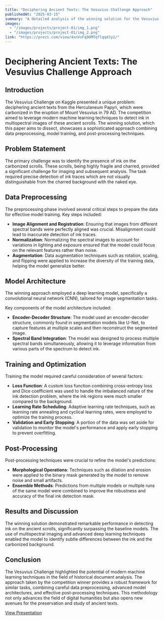 ```yaml
---
title: "Deciphering Ancient Texts: The Vesuvius Challenge Approach"
publishedAt: "2025-03-15"
summary: "A detailed analysis of the winning solution for the Vesuvius Challenge on Kaggle, focusing on data preprocessing, model architecture, and post-processing techniques used to decipher ancient texts from the Herculaneum Papyri."
images:
  - "/images/projects/project-01/img_1.png"
  - "/images/projects/project-01/img_2.png"
link: "https://prezi.com/view/4xnVsFq9OMTqflqqdJy2/"
---
```


# Deciphering Ancient Texts: The Vesuvius Challenge Approach

## Introduction
The Vesuvius Challenge on Kaggle presented a unique problem: deciphering ancient texts from the Herculaneum Papyri, which were carbonized in the eruption of Mount Vesuvius in 79 AD. The competition aimed to leverage modern machine learning techniques to detect ink in multispectral images of these ancient scrolls. The winning solution, which this paper aims to dissect, showcases a sophisticated approach combining data preprocessing, model training, and post-processing techniques.

## Problem Statement
The primary challenge was to identify the presence of ink on the carbonized scrolls. These scrolls, being highly fragile and charred, provided a significant challenge for imaging and subsequent analysis. The task required precise detection of ink traces which are not visually distinguishable from the charred background with the naked eye.

## Data Preprocessing
The preprocessing phase involved several critical steps to prepare the data for effective model training. Key steps included:

- **Image Alignment and Registration**: Ensuring that images from different spectral bands were perfectly aligned was crucial. Misalignment could lead to inaccurate detection of ink traces.
- **Normalization**: Normalizing the spectral images to account for variations in lighting and exposure ensured that the model could focus on the relevant features rather than noise.
- **Augmentation**: Data augmentation techniques such as rotation, scaling, and flipping were applied to increase the diversity of the training data, helping the model generalize better.

## Model Architecture
The winning approach employed a deep learning model, specifically a convolutional neural network (CNN), tailored for image segmentation tasks.

Key components of the model architecture included:

- **Encoder-Decoder Structure**: The model used an encoder-decoder structure, commonly found in segmentation models like U-Net, to capture features at multiple scales and then reconstruct the segmented image.
- **Spectral Band Integration**: The model was designed to process multiple spectral bands simultaneously, allowing it to leverage information from various parts of the spectrum to detect ink.

## Training and Optimization
Training the model required careful consideration of several factors:

- **Loss Function**: A custom loss function combining cross-entropy loss and Dice coefficient was used to handle the imbalanced nature of the ink detection problem, where the ink regions were much smaller compared to the background.
- **Learning Rate Scheduling**: Adaptive learning rate techniques, such as learning rate annealing and cyclical learning rates, were employed to optimize the training process.
- **Validation and Early Stopping**: A portion of the data was set aside for validation to monitor the model's performance and apply early stopping to prevent overfitting.

## Post-Processing
Post-processing techniques were crucial to refine the model's predictions:

- **Morphological Operations**: Techniques such as dilation and erosion were applied to the binary mask generated by the model to remove noise and small artifacts.
- **Ensemble Methods**: Predictions from multiple models or multiple runs of the same model were combined to improve the robustness and accuracy of the final ink detection mask.

## Results and Discussion
The winning solution demonstrated remarkable performance in detecting ink on the ancient scrolls, significantly surpassing the baseline models. The use of multispectral imaging and advanced deep learning techniques enabled the model to identify subtle differences between the ink and the carbonized background.

## Conclusion
The Vesuvius Challenge highlighted the potential of modern machine learning techniques in the field of historical document analysis. The approach taken by the competition winner provides a robust framework for similar tasks, combining careful data preprocessing, advanced model architectures, and effective post-processing techniques. This methodology not only advances the field of digital humanities but also opens new avenues for the preservation and study of ancient texts.

[View Presentation](https://prezi.com/view/4xnVsFq9OMTqflqqdJy2/)